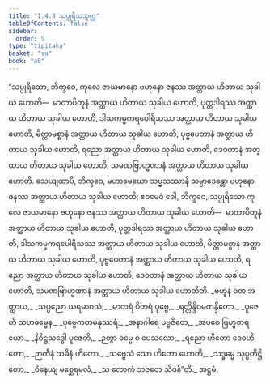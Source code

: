 ```yaml
---
title: "1.4.8 သပ္ပုရိသသုတ္တ"
tableOfContents: false
sidebar:
  order: 9
type: "tipitaka"
basket: "su"
book: "a8"
---
```



<DynamicBreadcrumb />

<Division number="38" book="a8">

<Paragraph number="360" book="a8">
“သပ္ပုရိသော, ဘိက္ခဝေ, ကုလေ ဇာယမာနော ဗဟုနော ဇနဿ အတ္ထာယ ဟိတာယ သုခါယ ဟောတိ—  မာတာပိတူနံ အတ္ထာယ ဟိတာယ သုခါယ ဟောတိ, ပုတ္တဒါရဿ အတ္ထာယ ဟိတာယ သုခါယ ဟောတိ, ဒါသကမ္မကရပေါရိသဿ အတ္ထာယ ဟိတာယ သုခါယ ဟောတိ, မိတ္တာမစ္စာနံ အတ္ထာယ ဟိတာယ သုခါယ ဟောတိ, ပုဗ္ဗပေတာနံ အတ္ထာယ ဟိတာယ သုခါယ ဟောတိ, ရညော အတ္ထာယ ဟိတာယ သုခါယ ဟောတိ, ဒေဝတာနံ အတ္ထာယ ဟိတာယ သုခါယ ဟောတိ, သမဏဗြာဟ္မဏာနံ အတ္ထာယ ဟိတာယ သုခါယ ဟောတိ.
</Paragraph>

<Paragraph number="361" book="a8">
သေယျထာပိ, ဘိက္ခဝေ, မဟာမေဃော သဗ္ဗသဿာနိ သမ္ပာဒေန္တော ဗဟုနော ဇနဿ အတ္ထာယ ဟိတာယ သုခါယ ဟောတိ; ဧဝမေဝံ ခေါ, ဘိက္ခဝေ, သပ္ပုရိသော ကုလေ ဇာယမာနော ဗဟုနော ဇနဿ အတ္ထာယ ဟိတာယ သုခါယ ဟောတိ—  မာတာပိတူနံ အတ္ထာယ ဟိတာယ သုခါယ ဟောတိ, ပုတ္တဒါရဿ အတ္ထာယ ဟိတာယ သုခါယ ဟောတိ, ဒါသကမ္မကရပေါရိသဿ အတ္ထာယ ဟိတာယ သုခါယ ဟောတိ, မိတ္တာမစ္စာနံ အတ္ထာယ ဟိတာယ သုခါယ ဟောတိ, ပုဗ္ဗပေတာနံ အတ္ထာယ ဟိတာယ သုခါယ ဟောတိ, ရညော အတ္ထာယ ဟိတာယ သုခါယ ဟောတိ, ဒေဝတာနံ အတ္ထာယ ဟိတာယ သုခါယ ဟောတိ, သမဏဗြာဟ္မဏာနံ အတ္ထာယ ဟိတာယ သုခါယ ဟောတီတိ.
</Paragraph>

<Paragraph number="362" type="verses" book="a8">
_ဗဟူနံ ဝတ အတ္ထာယ,_  
_သပ္ပညော ဃရမာဝသံ;_  
_မာတရံ ပိတရံ ပုဗ္ဗေ,_  
_ရတ္တိန္ဒိဝမတန္ဒိတော._  

</Paragraph>

<Paragraph number="363" type="verses" book="a8">
_ပူဇေတိ သဟဓမ္မေန,_  
_ပုဗ္ဗေကတမနုဿရံ;_  
_အနာဂါရေ ပဗ္ဗဇိတေ,_  
_အပစေ ဗြဟ္မစာရယော._  

</Paragraph>

<Paragraph number="364" type="verses" book="a8">
_နိဝိဋ္ဌသဒ္ဓေါ ပူဇေတိ,_  
_ဉတွာ ဓမ္မေ စ ပေသလော;_  
_ရညော ဟိတော ဒေဝဟိတော,_  
_ဉာတီနံ သခိနံ ဟိတော._  

</Paragraph>

<Paragraph number="365" type="verses" book="a8">
_သဗ္ဗေသံ သော ဟိတော ဟောတိ,_  
_သဒ္ဓမ္မေ သုပ္ပတိဋ္ဌိတော;_  
_ဝိနေယျ မစ္ဆေရမလံ,_  
_သ လောကံ ဘဇတေ သိဝန်”တိ._  


</Paragraph>
</Division>

<Paragraph number="366" type="center" book="a8">
အဋ္ဌမံ.
</Paragraph>